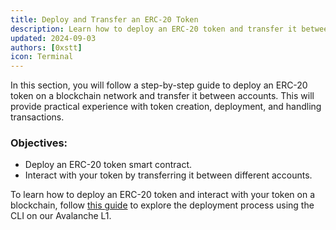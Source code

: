```yaml
---
title: Deploy and Transfer an ERC-20 Token
description: Learn how to deploy an ERC-20 token and transfer it between accounts.
updated: 2024-09-03
authors: [0xstt]
icon: Terminal
---
```


In this section, you will follow a step-by-step guide to deploy an ERC-20 token on a blockchain network and transfer it between accounts. This will provide practical experience with token creation, deployment, and handling transactions.

### Objectives:
- Deploy an ERC-20 token smart contract.
- Interact with your token by transferring it between different accounts.

To learn how to deploy an ERC-20 token and interact with your token on a blockchain, follow [this guide](/course/interchain-token-transfer/03-tokens/08-transfer-an-erc-20-token) to explore the deployment process using the CLI on our Avalanche L1.

<Quiz quizId="201"/>
